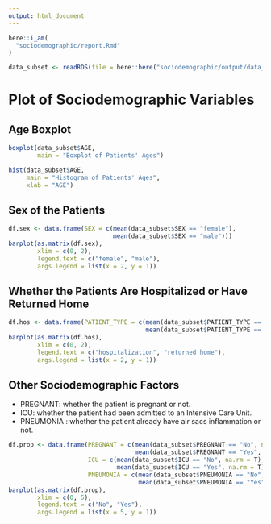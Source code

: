 ```yaml
---
output: html_document
---
```


```r
here::i_am(
  "sociodemographic/report.Rmd"
)

data_subset <- readRDS(file = here::here("sociodemographic/output/data_subset.rds"))
```

<!-- CHILD REPORT CODE GOES BELOW HERE -->

# Plot of Sociodemographic Variables


## Age Boxplot

```r
boxplot(data_subset$AGE,
        main = "Boxplot of Patients' Ages")

hist(data_subset$AGE,
     main = "Histogram of Patients' Ages",
     xlab = "AGE")
```



## Sex of the Patients

```r
df.sex <- data.frame(SEX = c(mean(data_subset$SEX == "female"),
                             mean(data_subset$SEX == "male")))
barplot(as.matrix(df.sex),
        xlim = c(0, 2),
        legend.text = c("female", "male"),
        args.legend = list(x = 2, y = 1))
```

## Whether the Patients Are Hospitalized or Have Returned Home

```r
df.hos <- data.frame(PATIENT_TYPE = c(mean(data_subset$PATIENT_TYPE == "hospitalization"),
                                      mean(data_subset$PATIENT_TYPE == "returned home")))
barplot(as.matrix(df.hos),
        xlim = c(0, 2),
        legend.text = c("hospitalization", "returned home"),
        args.legend = list(x = 2, y = 1))
```

## Other Sociodemographic Factors

- PREGNANT: whether the patient is pregnant or not.  
- ICU: whether the patient had been admitted to an Intensive Care Unit.  
- PNEUMONIA : whether the patient already have air sacs inflammation or not.

```r
df.prop <- data.frame(PREGNANT = c(mean(data_subset$PREGNANT == "No", na.rm = T),
                                   mean(data_subset$PREGNANT == "Yes", na.rm = T)),
                      ICU = c(mean(data_subset$ICU == "No", na.rm = T),
                              mean(data_subset$ICU == "Yes", na.rm = T)),
                      PNEUMONIA = c(mean(data_subset$PNEUMONIA == "No", na.rm = T),
                                    mean(data_subset$PNEUMONIA == "Yes", na.rm = T)))
barplot(as.matrix(df.prop),
        xlim = c(0, 5),
        legend.text = c("No", "Yes"),
        args.legend = list(x = 5, y = 1))
```

